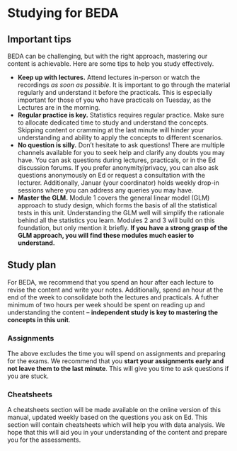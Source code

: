 # Studying for BEDA {.unnumbered}

## Important tips


BEDA can be challenging, but with the right approach, mastering our content is achievable. Here are some tips to help you study effectively.

- **Keep up with lectures.** Attend lectures in-person or watch the recordings *as soon as possible*. It is important to go through the material regularly and understand it before the practicals. This is especially important for those of you who have practicals on Tuesday, as the Lectures are in the morning.
- **Regular practice is key.** Statistics requires regular practice. Make sure to allocate dedicated time to study and understand the concepts. Skipping content or cramming at the last minute will hinder your understanding and ability to apply the concepts to different scenarios.
- **No question is silly.** Don't hesitate to ask questions! There are multiple channels available for you to seek help and clarify any doubts you may have. You can ask questions during lectures, practicals, or in the Ed discussion forums. If you prefer anonymity/privacy, you can also ask questions anonymously on Ed or request a consultation with the lecturer. Additionally, Januar (your coordinator) holds weekly drop-in sessions where you can address any queries you may have.
- **Master the GLM.** Module 1 covers the general linear model (GLM) approach to study design, which forms the basis of all the statistical tests in this unit. Understanding the GLM well will simplify the rationale behind all the statistics you learn. Modules 2 and 3 will build on this foundation, but only mention it briefly. **If you have a strong grasp of the GLM approach, you will find these modules much easier to understand.**

## Study plan

For BEDA, we recommend that you spend an hour after each lecture to revise the content and write your notes. Additionally, spend an hour at the end of the week to consolidate both the lectures and practicals. A futher minimum of two hours per week should be spent on reading up and understanding the content -- **independent study is key to mastering the concepts in this unit**.

### Assignments

The above excludes the time you will spend on assignments and preparing for the exams. We recommend that you **start your assignments early and not leave them to the last minute**. This will give you time to ask questions if you are stuck. 


### Cheatsheets

A cheatsheets section will be made available on the online version of this manual, updated weekly based on the questions you ask on Ed. This section will contain cheatsheets which will help you with data analysis. We hope that this will aid you in your understanding of the content and prepare you for the assessments.